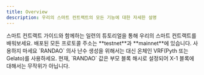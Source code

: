 ```yaml
---
title: Overview
description: 우리의 스마트 컨트랙트의 모든 기능에 대한 자세한 설명
---
```


<CardGroup cols={2}>
  <Card title="Step-by-Step Guide" icon="house" href="/developers/smart-contracts-guide">
    스마트 컨트랙트 가이드와 함께하는 일련의 튜토리얼을 통해 우리의 스마트 컨트랙트를 배워보세요.
  </Card>

  <Card title="Deployed Protocol Addresses" icon="gear" href="/developers/deployed-smart-contracts">
    배포된 모든 프로토콜 주소는 **testnet**과 **mainnet**에 있습니다.
  </Card>
</CardGroup>

<Warning>
  사용하지 마세요 `RANDAO` 의사 난수 생성을 위해서는 대신 온체인 VRF(Pyth 또는 Gelato)를 사용하세요. 현재, `RANDAO` 값은 부모 블록 해시로 설정되어 X-1 블록에 대해서는 무작위가 아닙니다.
</Warning>
